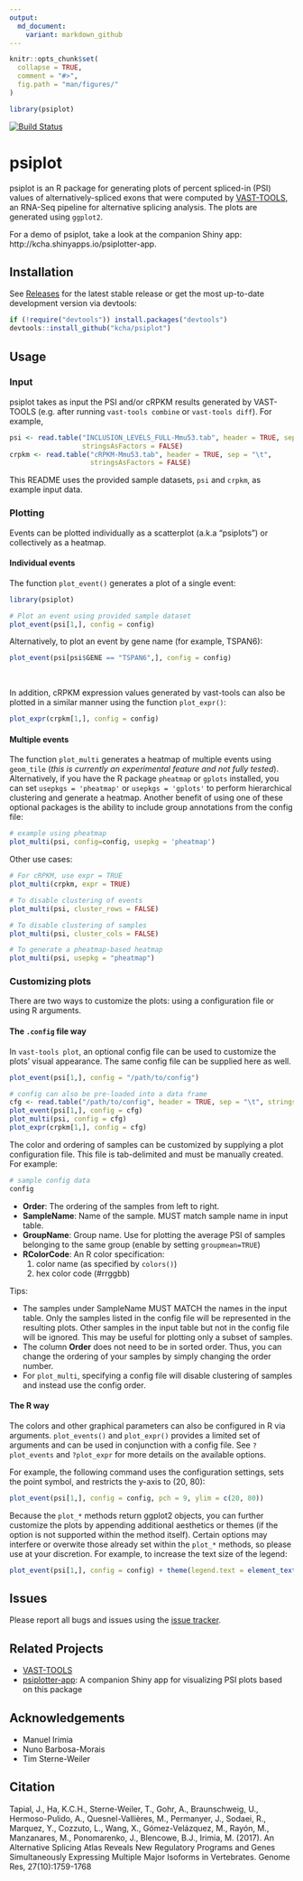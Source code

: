 ```yaml
---
output:
  md_document:
    variant: markdown_github
---
```


<!-- README.md is generated from README.Rmd. Please edit that file -->

```r
knitr::opts_chunk$set(
  collapse = TRUE,
  comment = "#>",
  fig.path = "man/figures/"
)

library(psiplot)
```

[![Build Status](https://travis-ci.org/kcha/psiplot.svg?branch=master)](https://travis-ci.org/kcha/psiplot)

# psiplot

psiplot is an R package for generating plots of percent spliced-in (PSI) values of 
alternatively-spliced exons that were computed by 
[VAST-TOOLS](https://github.com/vastgroup/vast-tools), an RNA-Seq pipeline for 
alternative splicing analysis. The plots are generated using `ggplot2`.


For a demo of psiplot, take a look at the companion Shiny app: http://kcha.shinyapps.io/psiplotter-app.

## Installation

See [Releases](https://github.com/kcha/psiplot/releases) for the latest stable release
or get the most up-to-date development version via devtools:
```r
if (!require("devtools")) install.packages("devtools")
devtools::install_github("kcha/psiplot")
```

## Usage

### Input
psiplot takes as input the PSI and/or cRPKM results generated by VAST-TOOLS 
(e.g. after running `vast-tools combine` or `vast-tools diff`). For example,

```r
psi <- read.table("INCLUSION_LEVELS_FULL-Mmu53.tab", header = TRUE, sep = "\t",
                  stringsAsFactors = FALSE)
crpkm <- read.table("cRPKM-Mmu53.tab", header = TRUE, sep = "\t",
                    stringsAsFactors = FALSE)
```

This README uses the provided sample datasets, `psi` and `crpkm`, as example 
input data.

### Plotting 

Events can be plotted individually as a scatterplot (a.k.a "psiplots") or 
collectively as a heatmap.

#### Individual events
The function `plot_event()` generates a plot of a single event:

```r
library(psiplot)

# Plot an event using provided sample dataset
plot_event(psi[1,], config = config)
```

Alternatively, to plot an event by gene name (for example, TSPAN6):

```r
plot_event(psi[psi$GENE == "TSPAN6",], config = config)
```

<br />

In addition, cRPKM expression values generated by vast-tools can also be plotted
in a similar manner using the function `plot_expr()`:

```r
plot_expr(crpkm[1,], config = config)
```

#### Multiple events

The function `plot_multi` generates a heatmap of multiple events using `geom_tile`
(*this is currently an experimental feature and not fully tested*). Alternatively,
if you have the R package `pheatmap` or `gplots` installed, you can set `usepkgs = 'pheatmap'` 
or `usepkgs = 'gplots'` to perform hierarchical clustering and generate a heatmap. 
Another benefit of using one of these optional packages is the ability to include
group annotations from the config file:

```r
# example using pheatmap
plot_multi(psi, config=config, usepkg = 'pheatmap')
```


Other use cases:
```r
# For cRPKM, use expr = TRUE
plot_multi(crpkm, expr = TRUE)

# To disable clustering of events
plot_multi(psi, cluster_rows = FALSE)

# To disable clustering of samples
plot_multi(psi, cluster_cols = FALSE)

# To generate a pheatmap-based heatmap 
plot_multi(psi, usepkg = "pheatmap")
```


### Customizing plots

There are two ways to customize the plots: using a configuration file or using R
arguments.

#### The `.config` file way
In `vast-tools plot`, an optional config file can be used to customize the
plots' visual appearance. The same config file can be supplied here as well.

```r
plot_event(psi[1,], config = "/path/to/config")

# config can also be pre-loaded into a data frame
cfg <- read.table("/path/to/config", header = TRUE, sep = "\t", stringsAsFactor = FALSE)
plot_event(psi[1,], config = cfg)
plot_multi(psi, config = cfg)
plot_expr(crpkm[1,], config = cfg)
```

The color and ordering of samples can be customized by supplying a plot
configuration file. This file is tab-delimited and must be
manually created. For example:

```r
# sample config data
config
```

- **Order**: The ordering of the samples from left to right.
- **SampleName**: Name of the sample. MUST match sample name in input table.
- **GroupName**: Group name. Use for plotting the average PSI of samples belonging
to the same group (enable by setting `groupmean=TRUE`)
- **RColorCode**: An R color specification:
    1. color name (as specified by `colors()`)
    2. hex color code (#rrggbb)

Tips:

- The samples under SampleName MUST MATCH the names in the input table.
Only the samples listed in the config file will be represented in the
resulting plots. Other samples in the input table but not in the config
file will be ignored. This may be useful for plotting only a subset of samples.
- The column **Order** does not need to be in sorted order. Thus, you can change
the ordering of your samples by simply changing the order number.
- For `plot_multi`, specifying a config file will disable clustering of samples
and instead use the config order.

#### The R way

The colors and other graphical parameters can also be configured in R via arguments.
`plot_events()` and `plot_expr()` provides a limited set of arguments and can be 
used in conjunction with a config file. See `?plot_events` and `?plot_expr` for 
more details on the available options. 

For example, the following command uses the configuration settings, sets the
point symbol, and restricts the y-axis to (20, 80):

```r
plot_event(psi[1,], config = config, pch = 9, ylim = c(20, 80))
```

Because the `plot_*` methods return ggplot2 objects, you can further customize
the plots by appending additional aesthetics or themes (if the option is not supported
within the method itself). Certain options may interfere or overwite those already 
set within the `plot_*` methods, so please use at your discretion. For example,
to increase the text size of the legend:

```r
plot_event(psi[1,], config = config) + theme(legend.text = element_text(size = 20))
```

## Issues
Please report all bugs and issues using the [issue
tracker](https://github.com/kcha/psiplot/issues).

## Related Projects
- [VAST-TOOLS](https://github.com/vastgroup/vast-tools)
- [psiplotter-app](https://github.com/kcha/psiplotter-app): A companion Shiny app for visualizing PSI plots based on this package

## Acknowledgements
- Manuel Irimia
- Nuno Barbosa-Morais
- Tim Sterne-Weiler

## Citation

Tapial, J., Ha, K.C.H., Sterne-Weiler, T., Gohr, A., Braunschweig, U., Hermoso-Pulido, A., Quesnel-Vallières, M., Permanyer, J., Sodaei, R., Marquez, Y., Cozzuto, L., Wang, X., Gómez-Velázquez, M., Rayón, M., Manzanares, M., Ponomarenko, J., Blencowe, B.J., Irimia, M. (2017). An Alternative Splicing Atlas Reveals New Regulatory Programs and Genes Simultaneously Expressing Multiple Major Isoforms in Vertebrates. Genome Res, 27(10):1759-1768
